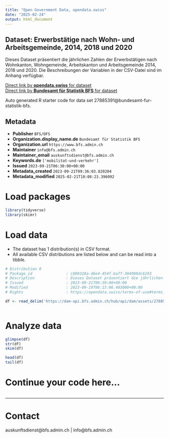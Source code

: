 ```yaml
---
title: "Open Government Data, opendata.swiss"
date: "2025-02-24"
output: html_document
---
```


## Dataset: Erwerbstätige nach Wohn- und Arbeitsgemeinde, 2014, 2018 und 2020

Dieses Dataset präsentiert die jährlichen Zahlen der Erwerbstätigen nach Wohnkanton, Wohngemeinde, Arbeitskanton und Arbeitsgemeinde 2014, 2018 und 2020. Die Beschreibungen der Variablen in der CSV-Datei sind im Anhang verfügbar.

[Direct link by **opendata.swiss** for dataset](https://opendata.swiss/de/dataset/erwerbstatige-nach-wohn-und-arbeitsgemeinde-2014-2018-und-2020)<br>
[Direct link by **Bundesamt für Statistik BFS** for dataset](https://www.bfs.admin.ch/asset/de/ts-x-11.04.04.05)

Auto generated R starter code for data set 27885391@bundesamt-fur-statistik-bfs.

## Metadata

- **Publisher** `BFS/OFS`
- **Organization.display_name.de** `Bundesamt für Statistik BFS`
- **Organization.url** `https://www.bfs.admin.ch`
- **Maintainer** `info@bfs.admin.ch`
- **Maintainer_email** `auskunftsdienst@bfs.admin.ch`
- **Keywords.de** `['mobilitat-und-verkehr']`
- **Issued** `2023-09-21T06:30:00+00:00`
- **Metadata_created** `2023-09-21T09:36:03.820204`
- **Metadata_modified** `2025-02-21T10:08:23.396092`


# Load packages

```r

library(tidyverse)
library(skimr)

```

# Load data

-   The dataset has 1 distribution(s) in CSV format.
-   All available CSV distributions are listed below and can be read into a tibble.

```r

# Distribution 0
# Package_id               : c809328a-d6e4-454f-ba77-304908dc6193
# Description              : Dieses Dataset präsentiert die jährlichen Zahlen der Erwerbstätigen nach Wohnkanton, Wohngemeinde, Arbeitskanton und Arbeitsgemeinde 2014, 2018 und 2020. Die Beschreibungen der Variablen in der CSV-Datei sind im Anhang verfügbar.
# Issued                   : 2023-09-21T06:30:00+00:00
# Modified                 : 2023-09-19T06:15:06.403000+00:00
# Rights                   : https://opendata.swiss/terms-of-use#terms_by_ask

df <- read_delim('https://dam-api.bfs.admin.ch/hub/api/dam/assets/27885394/master')



```

# Analyze data

```r

glimpse(df)
str(df)
skim(df)

head(df)
tail(df)

```

# Continue your code here...

```r

```

------------------------------------------------------------------------

# Contact

auskunftsdienst@bfs.admin.ch | info@bfs.admin.ch
